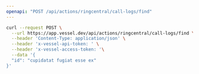 ```yaml
---
openapi: "POST /api/actions/ringcentral/call-logs/find"
---
```


<RequestExample>

```bash Request
curl --request POST \
  --url https://app.vessel.dev/api/actions/ringcentral/call-logs/find \
  --header 'Content-Type: application/json' \
  --header 'x-vessel-api-token: ' \
  --header 'x-vessel-access-token: '\
  --data '{
  "id": "cupidatat fugiat esse ex"
}'
```

</RequestExample>
